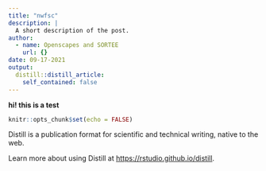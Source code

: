 ```yaml
---
title: "nwfsc"
description: |
  A short description of the post.
author:
  - name: Openscapes and SORTEE
    url: {}
date: 09-17-2021
output:
  distill::distill_article:
    self_contained: false
---
```


**hi! this is a test**

```r
knitr::opts_chunk$set(echo = FALSE)
```

Distill is a publication format for scientific and technical writing, native to the web.

Learn more about using Distill at <https://rstudio.github.io/distill>.


